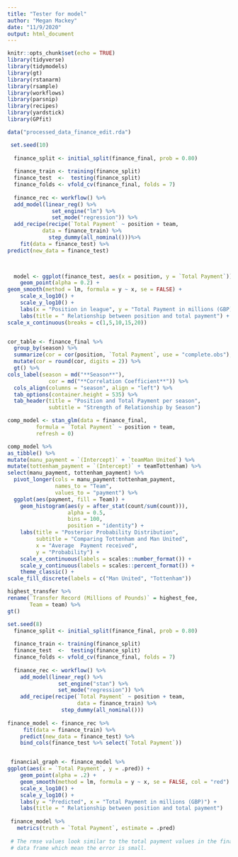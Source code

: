 ```yaml
---
title: "Tester for model"
author: "Megan Mackey"
date: "11/9/2020"
output: html_document
---
```


```r
knitr::opts_chunk$set(echo = TRUE)
library(tidyverse)
library(tidymodels)
library(gt)
library(rstanarm)
library(rsample)
library(workflows)
library(parsnip)
library(recipes)
library(yardstick)
library(GPfit)

data("processed_data_finance_edit.rda")
```

```r
 set.seed(10)
  
  finance_split <- initial_split(finance_final, prob = 0.80)
  
  finance_train <- training(finance_split)
  finance_test  <-  testing(finance_split)
  finance_folds <- vfold_cv(finance_final, folds = 7)
  
  finance_rec <- workflow() %>%
  add_model(linear_reg() %>% 
              set_engine("lm") %>% 
              set_mode("regression")) %>%
  add_recipe(recipe(`Total Payment` ~ position + team,
           data = finance_train) %>%
             step_dummy(all_nominal()))%>%
    fit(data = finance_test) %>%
predict(new_data = finance_test)


  
  model <- ggplot(finance_test, aes(x = position, y = `Total Payment`)) +
    geom_point(alpha = 0.2) + 
geom_smooth(method = lm, formula = y ~ x, se = FALSE) +
    scale_x_log10() + 
    scale_y_log10() + 
    labs(x = "Position in league", y = "Total Payment in millions (GBP)") +
    labs(title = " Relationship between position and total payment") +
scale_x_continuous(breaks = c(1,5,10,15,20))



```

```r
cor_table <- finance_final %>% 
  group_by(season) %>% 
  summarize(cor = cor(position, `Total Payment`, use = "complete.obs"), .groups = "drop") %>%
  mutate(cor = round(cor, digits = 2)) %>% 
  gt() %>%
cols_label(season = md("**Season**"),
             cor = md("**Correlation Coefficient**")) %>%
  cols_align(columns = "season", align = "left") %>% 
  tab_options(container.height = 535) %>% 
  tab_header(title = "Position and Total Payment per season",
             subtitle = "Strength of Relationship by Season")


```

```r
comp_model <- stan_glm(data = finance_final, 
         formula = `Total Payment` ~ position + team,
         refresh = 0)

comp_model %>%
as_tibble() %>%
mutate(manu_payment = `(Intercept)` + `teamMan United`) %>%
mutate(tottenham_payment = `(Intercept)` + teamTottenham) %>%
select(manu_payment, tottenham_payment) %>% 
  pivot_longer(cols = manu_payment:tottenham_payment, 
               names_to = "Team",
               values_to = "payment") %>% 
  ggplot(aes(payment, fill = Team)) +
    geom_histogram(aes(y = after_stat(count/sum(count))),
                   alpha = 0.5, 
                   bins = 100, 
                   position = "identity") +
    labs(title = "Posterior Probability Distribution",
         subtitle = "Comparing Tottenham and Man United",
         x = "Average  Payment received",
         y = "Probability") + 
    scale_x_continuous(labels = scales::number_format()) +
    scale_y_continuous(labels = scales::percent_format()) +
    theme_classic() +
scale_fill_discrete(labels = c("Man United", "Tottenham"))


```

```r
highest_transfer %>%
rename(`Transfer Record (Millions of Pounds)` = highest_fee,
       Team = team) %>%
gt()
```

```r
set.seed(8)
  finance_split <- initial_split(finance_final, prob = 0.80)
  
  finance_train <- training(finance_split)
  finance_test  <-  testing(finance_split)
  finance_folds <- vfold_cv(finance_final, folds = 7)
  
  finance_rec <- workflow() %>%
    add_model(linear_reg() %>% 
                set_engine("stan") %>% 
                set_mode("regression")) %>%
    add_recipe(recipe(`Total Payment` ~ position + team,
                      data = finance_train) %>%
                 step_dummy(all_nominal()))
   
finance_model <- finance_rec %>%
     fit(data = finance_train) %>%
    predict(new_data = finance_test) %>% 
    bind_cols(finance_test %>% select(`Total Payment`)) 


 financial_graph <- finance_model %>%   
ggplot(aes(x = `Total Payment`, y = .pred)) + 
    geom_point(alpha = .2) + 
    geom_smooth(method = lm, formula = y ~ x, se = FALSE, col = "red") + 
    scale_x_log10() + 
    scale_y_log10() + 
    labs(y = "Predicted", x = "Total Payment in millions (GBP)") +
    labs(title = " Relationship between position and total payment")
 
 finance_model %>%
   metrics(truth = `Total Payment`, estimate = .pred)
 
 # The rmse values look similar to the total payment values in the finance_test
 # data frame which mean the error is small.
 
   
 

```

